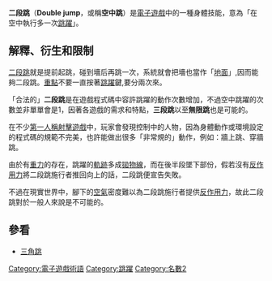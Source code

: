 {{unreferenced|time=2014-10-21T02:24:21+00:00}}
{{noteTA|G1=Games}}
'''二段跳'''（'''Double jump'''，或稱'''空中跳'''）是[[電子遊戲|電子遊戲]]中的一種身體技能，意為「在空中執行多一次[[跳躍|跳躍]]」。

==解釋、衍生和限制==

[[二段跳|二段跳]]就是提前起跳，碰到墻后再跳一次，系統就會把墻也當作「[[地面|地面]]」,因而能夠二段跳。[[重點|重點]]不要一直按著[[跳躍|跳躍]]鍵,要分兩次來。

「合法的」'''二段跳'''是在遊戲程式碼中容許跳躍的動作次數增加，不過空中跳躍的次數並非單單會是1，因著各遊戲的需求和特點，'''三段跳'''以至'''無限跳'''也是可能的。

在不少[[第一人稱射擊遊戲|第一人稱射擊遊戲]]中，玩家會發現控制中的人物，因為身體動作或環境設定的程式碼的規範不完美，也許能做出很多「非常規的」動作，例如：牆上跳、穿牆跳。

由於有[[重力|重力]]的存在，跳躍的[[軌跡|軌跡]]多成[[拋物線|拋物線]]，而在後半段墜下部份，假若沒有[[作用力|反作用力]]將二段跳施行者推回向上的話，二段跳便宣告失敗。

不過在現實世界中，腳下的[[空氣|空氣]]密度難以為二段跳施行者提供[[作用力|反作用力]]，故此二段跳對於一般人來說是不可能的。

==參看==
*[[三角跳|三角跳]]

{{Game Jumps}}

[[Category:電子遊戲術語|Category:電子遊戲術語]]
[[Category:跳躍|Category:跳躍]]
[[Category:名數2|Category:名數2]]